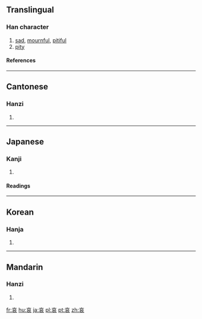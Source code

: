 ==Translingual==
===Han character===
{{Han char|rn=30|rad=口|as=06|sn=9|four=0073<sub>2</sub>|canj=卜口竹女 (YRHV)}}
# [[sad]], [[mournful]], [[pitiful]]
# [[pity]]
====References====
{{Han ref|kx=0188.110|dkj=03580|dj=0407.110|hdz=10620.100|uh=54C0|ud=21696|bh=AB73|bd=43891}}
----
==Cantonese==
===Hanzi===
{{yue-hanzi|jyut=|y=oi1}}
# {{defn|Cantonese}}
----
==Japanese==
===Kanji===
{{ja-kanji|grade=c|rs=口06}}
# {{defn|Japanese}} 
====Readings====
{{ja-readings|on=[[あい]] (ai)|kun=[[あわれ]] (aware), [[あわれむ]] (awaremu), [[かなしい]] (kanashii)}}
----
==Korean==
===Hanja===
{{ko-hanja|hangeul=애|rv=ae|mr=ae}}
# {{defn|Korean}}
----
==Mandarin==
===Hanzi===
{{cmn-hanzi|pin=[[āi]] ([[ai1]])|wg=ai<sup>1</sup>}}
# {{defn|Mandarin}}

[[fr:哀]]
[[hu:哀]]
[[ja:哀]]
[[pl:哀]]
[[pt:哀]]
[[zh:哀]]